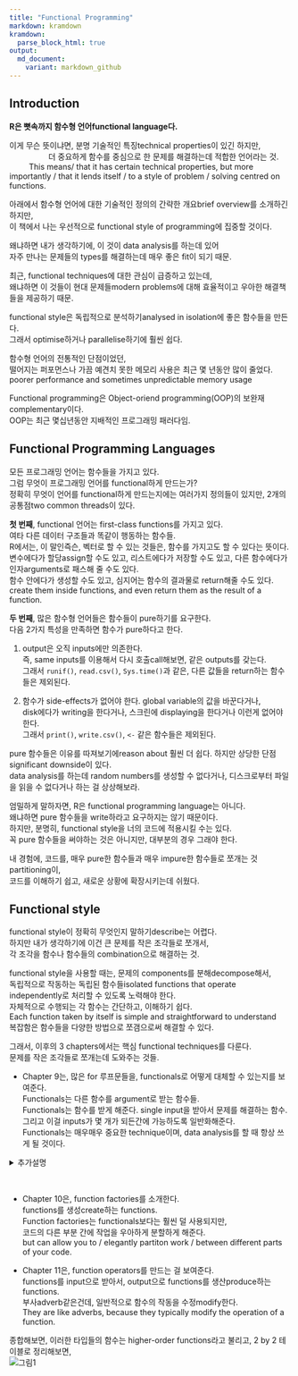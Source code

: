 ```yaml
---
title: "Functional Programming"
markdown: kramdown
kramdown:
  parse_block_html: true
output:
  md_document:
    variant: markdown_github
---
```


## Introduction
<strong>R은 뼛속까지 함수형 언어functional language다.</strong>

이게 무슨 뜻이냐면, 분명 기술적인 특징technical properties이 있긴 하지만, <br />
&emsp;&emsp;&emsp;&emsp;&emsp;더 중요하게 함수를 중심으로 한 문제를 해결하는데 적합한 언어라는 것.<br />
&ensp;&ensp;&ensp;&ensp;&ensp;This means/  that it has certain technical properties, but more importantly / that it
	lends itself / to a style of problem / solving centred on functions.

아래에서 함수형 언어에 대한 기술적인 정의의 간략한 개요brief overview를 소개하긴 하지만, <br />
	이 책에서 나는 우선적으로 functional style of programming에 집중할 것이다.
	
왜냐하면 내가 생각하기에, 이 것이 data analysis를 하는데 있어 <br />
	자주 만나는 문제들의 types를 해결하는데 매우 좋은 fit이 되기 때문.
	
최근, functional techniques에 대한 관심이 급증하고 있는데, <br />
  왜냐하면 이 것들이 현대 문제들modern problems에 대해 효율적이고 우아한 해결책들을 제공하기 때문.

functional style은 독립적으로 분석하기analysed in isolation에 좋은 함수들을 만든다. <br />
그래서 optimise하거나 parallelise하기에 훨씬 쉽다.

함수형 언어의 전통적인 단점이었던, <br />
	떨어지는 퍼포먼스나 가끔 예견치 못한 메모리 사용은 최근 몇 년동안 많이 줄었다.<br />
	poorer performance and sometimes unpredictable memory usage

Functional programming은 Object-oriend programming(OOP)의 보완재complementary이다.<br />
OOP는 최근 몇십년동안 지배적인 프로그래밍 패러다임.

## Functional Programming Languages
모든 프로그래밍 언어는 함수들을 가지고 있다. <br />
그럼 무엇이 프로그래밍 언어를 functional하게 만드는가?<br />
정확히 무엇이 언어를 functional하게 만드는지에는 여러가지 정의들이 있지만, 2개의 공통점two common threads이 있다.

**첫 번째**, functional 언어는 first-class functions를 가지고 있다. <br />
여타 다른 데이터 구조들과 똑같이 행동하는 함수들.<br />
R에서는, 이 말인즉슨, 벡터로 할 수 있는 것들은, 함수를 가지고도 할 수 있다는 뜻이다.<br />
변수에다가 할당assign할 수도 있고, 리스트에다가 저장할 수도 있고, 다른 함수에다가 인자arguments로 패스해 줄 수도 있다.<br />
함수 안에다가 생성할 수도 있고, 심지어는 함수의 결과물로 return해줄 수도 있다. <br />
create them inside functions, and even return them as the result of a function.

**두 번째**, 많은 함수형 언어들은 함수들이 pure하기를 요구한다. <br />
다음 2가지 특성을 만족하면 함수가 pure하다고 한다.

1) output은 오직 inputs에만 의존한다. <br />
즉, same inputs를 이용해서 다시 호출call해보면, 같은 outputs를 갖는다.<br />
그래서 `runif()`, `read.csv()`, `Sys.time()`과 같은, 다른 값들을 return하는 함수들은 제외된다.

2) 함수가 side-effects가 없어야 한다. global variable의 값을 바꾼다거나, <br />
disk에다가 writing을 한다거나, 스크린에 displaying을 한다거나 이런게 없어야 한다. <br />
그래서 `print()`, `write.csv()`, `<-` 같은 함수들은 제외된다.

pure 함수들은 이유를 따져보기에reason about 훨씬 더 쉽다. 하지만 상당한 단점significant downside이 있다.<br />
data analysis를 하는데 random numbers를 생성할 수 없다거나, 디스크로부터 파일을 읽을 수 없다거나
하는 걸 상상해보라.

엄밀하게 말하자면, R은 functional programming language는 아니다.<br />
왜냐하면 pure 함수들을 write하라고 요구하지는 않기 때문이다.<br />
하지만, 분명히, functional style을 너의 코드에 적용시킬 수는 있다.<br />
꼭 pure 함수들을 써야하는 것은 아니지만, 대부분의 경우 그래야 한다.

내 경험에, 코드를, 매우 pure한 함수들과 매우 impure한 함수들로 쪼개는 것partitioning이,<br />
	코드를 이해하기 쉽고, 새로운 상황에 확장시키는데 쉬웠다.
	
	
## Functional style
functional style이 정확히 무엇인지 말하기describe는 어렵다.<br />
하지만 내가 생각하기에 이건 큰 문제를 작은 조각들로 쪼개서, <br />
	각 조각을 함수나 함수들의 combination으로 해결하는 것.
	
functional style을 사용할 때는, 문제의 components를 분해decompose해서,<br />
	독립적으로 작동하는 독립된 함수들isolated functions that operate independently로 처리할 수 있도록 노력해야 한다.<br />
자체적으로 수행되는 각 함수는 간단하고, 이해하기 쉽다.<br />
Each function taken by itself is simple and straightforward to understand<br />
복잡함은 함수들을 다양한 방법으로 쪼갬으로써 해결할 수 있다.


그래서, 이후의 3 chapters에서는 핵심 functional techniques를 다룬다.<br /> 
문제를 작은 조각들로 쪼개는데 도와주는 것들.


- Chapter 9는, 많은 for 루프문들을, functionals로 어떻게 대체할 수 있는지를 보여준다.<br />
Functionals는 다른 함수를 argument로 받는 함수들.<br />
Functionals는 함수를 받게 해준다. single input을 받아서 문제를 해결하는 함수.<br />
	그리고 이걸 inputs가 몇 개가 되든간에 가능하도록 일반화해준다.<br />
Functionals는 매우매우 중요한 technique이며, data analysis를 할 때 항상 쓰게 될 것이다.<br />

<details>
<summary>추가설명</summary>
지금은 뭔소리인가 하겠지만, 당장 다음 Chapter를 배우게 되면 그리 어려운 말이 아니다.<br /> 
그래도 간단한 예를 소개해보자.<br />
당장 다음 Chapter에 나오는 예를 해보자면, 
```r
library(purrr)
triple <- function(x) x * 3
map(1:3, triple)
```
<br />
원래 우리가 `triple()`이라는 함수를 `triple(1)`, `triple(2)` 이런 식으로 쓰던가, `lapply()`를 이용해서 쓰던가 했는데, <br />
가장 먼저 배우게 될 functional인 `purrr::map()`을 통해서 inputs의 개수가 몇 개가 되든간에 일반화해서 가능하게 된 것.
</details>
<br />



- Chapter 10은, function factories를 소개한다.<br />
functions를 생성create하는 functions. <br />
Function factories는 functionals보다는 훨씬 덜 사용되지만, <br />
	코드의 다른 부분 간에 작업을 우아하게 분할하게 해준다.<br />
	but can allow you to / elegantly partiton work / between different parts of your code.
<br />

- Chapter 11은, function operators를 만드는 걸 보여준다.<br />
functions를 input으로 받아서, output으로 functions를 생산produce하는 functions.<br />
부사adverb같은건데, 일반적으로 함수의 작동을 수정modify한다.<br />
They are like adverbs, because they typically modify the operation of a function.<br />

종합해보면, 이러한 타입들의 함수는 higher-order functions라고 불리고, 2 by 2 테이블로 정리해보면,<br />
![그림1](https://d33wubrfki0l68.cloudfront.net/1dff819e743f280bbab1c55f8f063e60b6a0d2fb/2269e/diagrams/fp.png)